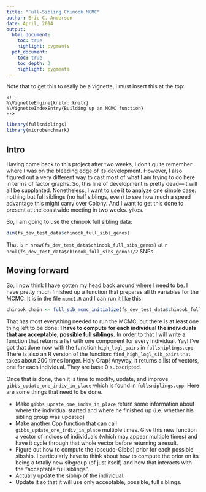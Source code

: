 ```yaml
---
title: "Full-Sibling Chinook MCMC"
author: Eric C. Anderson
date: April, 2014
output: 
  html_document:
    toc: true
    highlight: pygments
  pdf_document:
    toc: true
    toc_depth: 3
    highlight: pygments
---
```


Note that to get this to really be a vignette, I must insert this at the top:
```
<!--
%\VignetteEngine{knitr::knitr}
%\VignetteIndexEntry{Building up an MCMC function}
-->
```

```r
library(fullsniplings)
library(microbenchmark)
```

## Intro
Having come back to this project after two weeks, I don't quite remember where I was on the bleeding edge of its development.  However, I also figured out a very different way to cast most of what I am trying to do here in terms of factor graphs.  So, this line of development is pretty dead---it will all be supplanted.  Nonetheless, I want to use it to analyze one simple case: nothing but full siblings (no half siblings, even) to see how much a speed advantage this might carry over Colony.  And I want to get this done to present at the coastwide meeting in two weeks.  yikes.

So, I am going to use the chinook full sibling data:
```r
dim(fs_dev_test_data$chinook_full_sibs_genos)
```
That is `r nrow(fs_dev_test_data$chinook_full_sibs_genos)` at `r ncol(fs_dev_test_data$chinook_full_sibs_genos)/2` SNPs.

## Moving forward
So, I now think I have gotten my head back around where I need to be.  I have pretty much finished up a function that prepares all th variables for the MCMC.  It is in the file `mcmc1.R` and I can run it like this:
```r
chinook_chain <- full_sib_mcmc_initialize(fs_dev_test_data$chinook_full_sibs_genos, mu = 0.005)
```

That has most everything needed to run the MCMC, but there is at least one thing left to be done:
**I have to compute for each individual the individuals that are acceptable, possible full siblings.**  In order to that I will write a function that returns a list with one component for every individual. Yay! I've got that done now with the function `high_logl_pairs` in `fullsniplings.cpp`.  There is also an R version of the function: `find_high_logl_sib_pairs` that takes about 200 times longer.  Holy Crap!  Anyway, it returns a list of vectors, one for each individual.  They are base 0 subscripted. 

Once that is done, then it is time to modify, update, and improve `gibbs_update_one_indiv_in_place` which is found in `fullsniplings.cpp`.  Here are some things that need to be done.

- Make `gibbs_update_one_indiv_in_place` return some information about where the individual started and where he finished up (i.e. whether his sibling group was updated)
- Make another Cpp function that can call `gibbs_update_one_indiv_in_place` multiple times.  Give this new function a vector of indices of individuals (which may appear multiple times) and have it cycle through that whole vector before returning a result.
- Figure out how to compute the (pseudo-Gibbs) prior for each possible sibship. I particularly have to think about how to compute the prior on its being a totally new sibgroup (of just itself) and how that interacts with the "acceptable full siblings".
- Actually update the sibhip of the individual.
- Update it so that it will use only acceptable, possible, full siblings.



